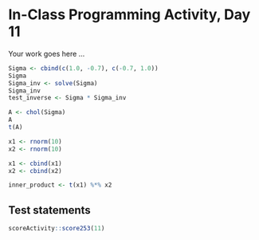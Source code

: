 # In-Class Programming Activity, Day 11

Your work goes here ...

```r
Sigma <- cbind(c(1.0, -0.7), c(-0.7, 1.0))
Sigma
Sigma_inv <- solve(Sigma)
Sigma_inv
test_inverse <- Sigma * Sigma_inv

A <- chol(Sigma)
A
t(A)
```
```r
x1 <- rnorm(10)
x2 <- rnorm(10)

x1 <- cbind(x1)
x2 <- cbind(x2)

inner_product <- t(x1) %*% x2
```



## Test statements

```r
scoreActivity::score253(11)
```